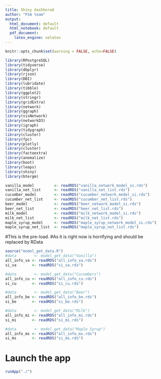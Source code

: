 ```yaml
---
title: Shiny dashborad
author: "FSA team"
output:
  html_document: default
  html_notebook: default
  pdf_document:
    latex_engine: xelatex
---
```


```r
knitr::opts_chunk$set(warning = FALSE, echo=FALSE)
```
```r
library(RPostgreSQL)
library(tidyverse)
library(dbplyr)
library(rjson)
library(DBI)
library(lubridate)
library(tibble)
library(ggplot2)
library(stringr)
library(gridExtra)
library(network)
library(ggraph)
library(visNetwork)
library(networkD3)
library(igraph)
library(tidygraph)
library(cluster) 
library(fpc)
library(plotly)
library(cluster)
library(factoextra)
library(anomalize)
library(boot)
library(leaps)
library(shiny)
library(btergm)
```

```r
vanilla_model         <- readRDS("vanilla_network_model_si.rds")
vanilla_net_list      <- readRDS("vanilla_net_list.rds")
cucumber_model        <- readRDS("cucumber_network_model_si.rds")
cucumber_net_list     <- readRDS("cucumber_net_list.rds")
beer_model            <- readRDS("beer_network_model_si.rds")
beer_net_list         <- readRDS("beer_net_list.rds")
milk_model            <- readRDS("milk_network_model_si.rds")
milk_net_list         <- readRDS("milk_net_list.rds")
maple_syrup_model     <- readRDS("maple_syrup_network_model_si.rds")
maple_syrup_net_list  <- readRDS("maple_syrup_net_list.rds")
```

#This is the pre-load.
#As it is right now is horrifying and should be replaced by RData
```r
source("model_get_data.R")
#data        <- model_get_data("Vanilla")
all_info_va <- readRDS("all_info_va.rds")
si_va       <- readRDS("si_va.rds")

#data        <- model_get_data("Cucumbers")
all_info_cu <- readRDS("all_info_cu.rds")
si_cu       <- readRDS("si_cu.rds")

#data        <- model_get_data("Beer")
all_info_be <- readRDS("all_info_be.rds")
si_be       <- readRDS("si_be.rds")

#data        <- model_get_data("Milk")
all_info_mi <- readRDS("all_info_mi.rds")
si_mi       <- readRDS("si_mi.rds")

#data        <- model_get_data("Maple Syrup")
all_info_ms <- readRDS("all_info_ms.rds")
si_ms       <- readRDS("si_ms.rds")
```

# Launch the app
```r
runApp("./")
```

